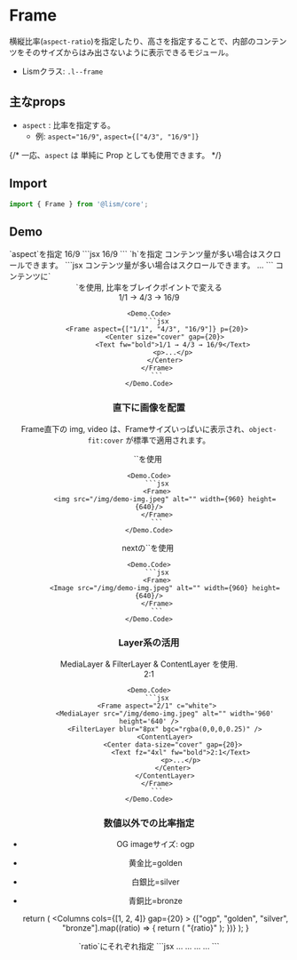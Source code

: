 

# Frame

横縦比率(`aspect-ratio`)を指定したり、高さを指定することで、内部のコンテンツをそのサイズからはみ出さないように表示できるモジュール。

- Lismクラス: `.l--frame`


## 主なprops
- `aspect` : 比率を指定する。
	- 例: `aspect="16/9"`, `aspect={["4/3", "16/9"]}`

{/* <Alert>
	一応、`aspect` は 単純に Prop としても使用できます。
</Alert> */}

## Import

```js
import { Frame } from '@lism/core';
```

## Demo

<Demo>
	<Demo.Title>
		`aspect`を指定
	</Demo.Title>
	<Demo.Preview resize>
		<Frame aspect='16/9'>
			<Text fw="bold">16/9</Text>
		</Frame>
	</Demo.Preview>
	<Demo.Code p={20}>
		```jsx
		<Frame aspect='16/9'>
			<Text fw="bold">16/9</Text>
		</Frame>
		```
	</Demo.Code>
</Demo>

<Demo>
	<Demo.Title>
		`h`を指定
	</Demo.Title>
	<Demo.Preview resize>
		<Frame h='12rem' isFlow>
			<Text fw="bold">コンテンツ量が多い場合はスクロールできます。</Text>
			<DammyText />
			<DammyText />
			<DammyText length="m" />
			<DammyText length="m" />
		</Frame>
	</Demo.Preview>
	<Demo.Code p={20}>
		```jsx
		<Frame h='12rem' isFlow>
			<Text fw="bold">コンテンツ量が多い場合はスクロールできます。</Text>
			...
		</Frame>
		```
	</Demo.Code>
</Demo>


<Demo>
	<Demo.Title>
		コンテンツに`<Center>`を使用, 比率をブレイクポイントで変える
	</Demo.Title>
	<Demo.Preview resize>
		<Frame aspect={["10/10", "4/3", "16/9"]} p={20}>
			<Center size="cover" gap={20}>
				<Text fw="bold">1/1 → 4/3 → 16/9</Text>
				<DammyText />
			</Center>
		</Frame>
	</Demo.Preview>

	<Demo.Code>
		```jsx
		<Frame aspect={["1/1", "4/3", "16/9"]} p={20}>
			<Center size="cover" gap={20}>
				<Text fw="bold">1/1 → 4/3 → 16/9</Text>
				<p>...</p>
			</Center>
		</Frame>
		```
	</Demo.Code>
</Demo>


### 直下に画像を配置

Frame直下の img, video は、Frameサイズいっぱいに表示され、`object-fit:cover` が標準で適用されます。

<Demo>
	<Demo.Title>
		`<img>`を使用
	</Demo.Title>
	<Demo.Preview maxW="25rem">
		<Frame>
			<img src="/img/demo-img.jpeg" alt="" width={960} height={640}/>
		</Frame>
	</Demo.Preview>

	<Demo.Code>
		```jsx
		<Frame>
			<img src="/img/demo-img.jpeg" alt="" width={960} height={640}/>
		</Frame>
		```
	</Demo.Code>
</Demo>

<Demo>
	<Demo.Title>
		nextの`<Image>`を使用
	</Demo.Title>
	<Demo.Preview maxW="25rem">
		<Frame>
			<Image src="/img/demo-img.jpeg" alt="" width={960} height={640}/>
		</Frame>
	</Demo.Preview>

	<Demo.Code>
		```jsx
		<Frame>
			<Image src="/img/demo-img.jpeg" alt="" width={960} height={640}/>
		</Frame>
		```
	</Demo.Code>
</Demo>


### Layer系の活用

<Demo>
	<Demo.Title>
		MediaLayer & FilterLayer & ContentLayer を使用.
	</Demo.Title>
	<Demo.Preview resize p={20}>
		<Frame aspect="2/1" c="white">
			<MediaLayer src="/img/demo-img.jpeg" alt="" width='960' height='640' />
			<FilterLayer blur="8px" bgc="rgba(0,0,0,0.25)" />
			<ContentLayer>
				<Center data-size="cover" gap={20}>
					<Text fz="2xl" fw="bold">2:1</Text>
					<DammyText length="m" />
				</Center>
			</ContentLayer>
		</Frame>
	</Demo.Preview>

	<Demo.Code>
		```jsx
		<Frame aspect="2/1" c="white">
			<MediaLayer src="/img/demo-img.jpeg" alt="" width='960' height='640' />
			<FilterLayer blur="8px" bgc="rgba(0,0,0,0.25)" />
			<ContentLayer>
				<Center data-size="cover" gap={20}>
					<Text fz="4xl" fw="bold">2:1</Text>
					<p>...</p>
				</Center>
			</ContentLayer>
		</Frame>
		```
	</Demo.Code>
</Demo>


### 数値以外での比率指定

- OG imageサイズ: ogp
- 黄金比=golden
- 白銀比=silver
- 青銅比=bronze

	return (
		<Columns cols={[1, 2, 4]} gap={20} >
			{["ogp", "golden", "silver", "bronze"].map((ratio) => {
				return (
					<Frame key={ratio} aspect={ratio} bgc="whitesmoke">
						<Layer position="center" c="gray">
							"{ratio}"
						</Layer>
					</Frame>
				);
			})}
		</Columns>
	);
}

<Demo>
	<Demo.Title>
		`ratio`にそれぞれ指定
	</Demo.Title>
	<Demo.Preview p={20}>
		<FrameRatios />
	</Demo.Preview>
	<Demo.Code>
		```jsx
		<Frame aspect="ogp">...</Frame>
		<Frame aspect="golden">...</Frame>
		<Frame aspect="silver">...</Frame>
		<Frame aspect="bronze">...</Frame>
		```
	</Demo.Code>
	
</Demo>
